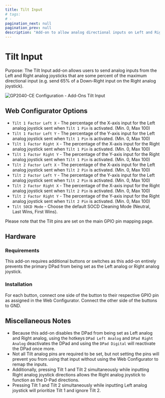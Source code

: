 ```yaml
---
title: Tilt Input
# tags:
# -
pagination_next: null
pagination_prev: null
description: "Add-on to allow analog directional inputs on Left and Right analog joystick at a percentage of maximum magnitude"
---
```


# Tilt Input

Purpose: The Tilt Input add-on allows users to send analog inputs from the Left and Right analog joysticks that are some percent of the maximum directional input (e.g. send 65% of a Down-Right input on the Right analog joystick).

![GP2040-CE Configuration - Add-Ons Tilt Input](../assets/images/gpc-add-ons-tilt.png)

## Web Configurator Options

- `Tilt 1 Factor Left X` - The percentage of the X-axis input for the Left analog joystick sent when `Tilt 1 Pin` is activated. (Min. 0, Max 100)
- `Tilt 1 Factor Left Y` - The percentage of the Y-axis input for the Left analog joystick sent when `Tilt 1 Pin` is activated. (Min. 0, Max 100)
- `Tilt 1 Factor Right X` - The percentage of the X-axis input for the Right analog joystick sent when `Tilt 1 Pin` is activated. (Min. 0, Max 100)
- `Tilt 1 Factor Right Y` - The percentage of the Y-axis input for the Right analog joystick sent when `Tilt 1 Pin` is activated. (Min. 0, Max 100)
- `Tilt 2 Factor Left X` - The percentage of the X-axis input for the Left analog joystick sent when `Tilt 2 Pin` is activated. (Min. 0, Max 100)
- `Tilt 2 Factor Left Y` - The percentage of the Y-axis input for the Left analog joystick sent when `Tilt 2 Pin` is activated. (Min. 0, Max 100)
- `Tilt 2 Factor Right X` - The percentage of the X-axis input for the Right analog joystick sent when `Tilt 2 Pin` is activated. (Min. 0, Max 100)
- `Tilt 2 Factor Right Y` - The percentage of the Y-axis input for the Right analog joystick sent when `Tilt 2 Pin` is activated. (Min. 0, Max 100)
- `Tilt SOCD Mode` - Choose the default SOCD Cleaning Mode (Neutral, Last Wins, First Wins).

Please note that the Tilt pins are set on the main GPIO pin mapping page.

## Hardware

### Requirements

This add-on requires additional buttons or switches as this add-on entirely prevents the primary DPad from being set as the Left analog or Right analog joystick.

### Installation

For each button, connect one side of the button to their respective GPIO pin as assigned in the Web Configurator. Connect the other side of the buttons to GND.

## Miscellaneous Notes

- Because this add-on disables the DPad from being set as Left analog and Right analog, using the hotkeys `DPad Left Analog` and `DPad Right Analog` deactivates the DPad and using the `DPad Digital` will reactivate the DPad once more.
- Not all Tilt analog pins are required to be set, but not setting the pins will prevent you from using that input without using the Web Configurator to remap the inputs.
- Additionally, pressing Tilt 1 and Tilt 2 simultaneously while inputting Right analog joystick directions allows the Right analog joystick to function as the D-Pad directions.
- Pressing Tilt 1 and Tilt 2 simultaneously while inputting Left analog joystick will prioritize Tilt 1 and ignore Tilt 2.
